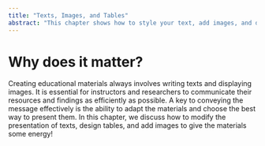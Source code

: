 ```yaml
---
title: "Texts, Images, and Tables"
abstract: "This chapter shows how to style your text, add images, and draw tables."
---
```

# Why does it matter?

Creating educational materials always involves writing texts and displaying images.
It is essential for instructors and researchers to communicate their resources and findings as efficiently as possible.
A key to conveying the message effectively is the ability to adapt the materials and choose the best way to present them.
In this chapter, we discuss how to modify the presentation of texts, design tables, and add images to give the materials some energy!
